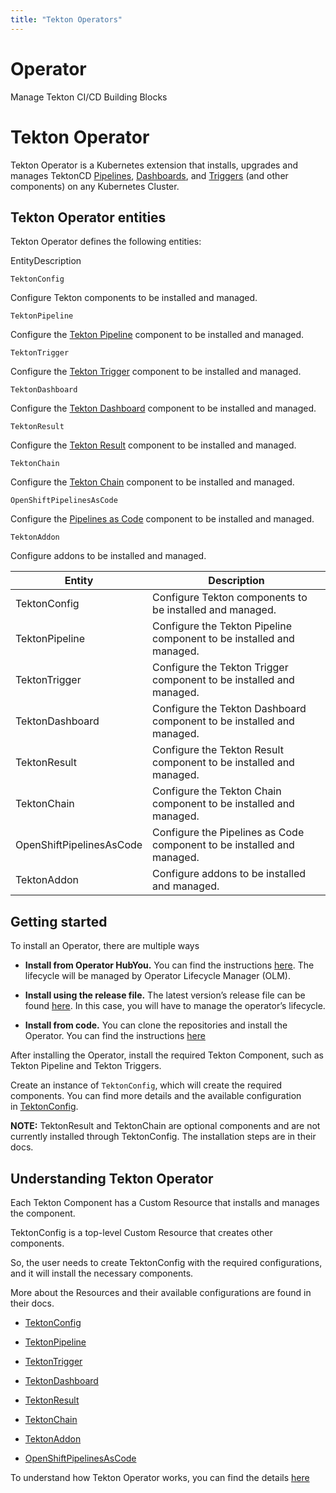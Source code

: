 ```yaml
---
title: "Tekton Operators"
---
```


# Operator

Manage Tekton CI/CD Building Blocks

# Tekton Operator

Tekton Operator is a Kubernetes extension that installs, upgrades and manages TektonCD [Pipelines](https://github.com/tektoncd/pipeline), [Dashboards](https://github.com/tektoncd/dashboard), and [Triggers](https://github.com/tektoncd/triggers) (and other components) on any Kubernetes Cluster.

## Tekton Operator entities

Tekton Operator defines the following entities:

EntityDescription

`TektonConfig`

Configure Tekton components to be installed and managed.

`TektonPipeline`

Configure the [Tekton Pipeline](https://github.com/tektoncd/pipeline) component to be installed and managed.

`TektonTrigger`

Configure the [Tekton Trigger](https://github.com/tektoncd/triggers) component to be installed and managed.

`TektonDashboard`

Configure the [Tekton Dashboard](https://github.com/tektoncd/dashboard) component to be installed and managed.

`TektonResult`

Configure the [Tekton Result](https://github.com/tektoncd/results) component to be installed and managed.

`TektonChain`

Configure the [Tekton Chain](https://github.com/tektoncd/chains) component to be installed and managed.

`OpenShiftPipelinesAsCode`

Configure the [Pipelines as Code](https://github.com/openshift-pipelines/pipelines-as-code) component to be installed and managed.

`TektonAddon`

Configure addons to be installed and managed.

| Entity                   | Description                           |
| -------------------------| ------------------------------------- |
| TektonConfig             | Configure Tekton components to be installed and managed.
| TektonPipeline           | Configure the Tekton Pipeline component to be installed and managed.
| TektonTrigger            | Configure the Tekton Trigger component to be installed and managed.
| TektonDashboard          | Configure the Tekton Dashboard component to be installed and managed.
| TektonResult             | Configure the Tekton Result component to be installed and managed.
| TektonChain              | Configure the Tekton Chain component to be installed and managed.
| OpenShiftPipelinesAsCode | Configure the Pipelines as Code component to be installed and managed.
| TektonAddon              | Configure addons to be installed and managed.


## Getting started

To install an Operator, there are multiple ways

* **Install from Operator HubYou.** You can find the instructions [here](https://operatorhub.io/operator/tektoncd-operator). The lifecycle will be managed by Operator Lifecycle Manager (OLM).

* **Install using the release file.** The latest version’s release file can be found [here](https://github.com/tektoncd/operator/releases). In this case, you will have to manage the operator’s lifecycle.

* **Install from code.** You can clone the repositories and install the Operator. You can find the instructions [here](https://github.com/tektoncd/operator/tree/release-v0.70.x/DEVELOPMENT.md)

After installing the Operator, install the required Tekton Component, such as Tekton Pipeline and Tekton Triggers.

Create an instance of `TektonConfig`, which will create the required components. You can find more details and the available configuration in [TektonConfig](https://tekton.dev/docs/operator/TektonConfig/).

**NOTE:** TektonResult and TektonChain are optional components and are not currently installed through TektonConfig. The installation steps are in their docs.

## Understanding Tekton Operator

Each Tekton Component has a Custom Resource that installs and manages the component.

TektonConfig is a top-level Custom Resource that creates other components.

So, the user needs to create TektonConfig with the required configurations, and it will install the necessary components.

More about the Resources and their available configurations are found in their docs.

* [TektonConfig](https://tekton.dev/docs/operator/TektonConfig/)

* [TektonPipeline](https://tekton.dev/docs/operator/TektonPipeline/)

* [TektonTrigger](https://tekton.dev/docs/operator/TektonTrigger/)

* [TektonDashboard](https://tekton.dev/docs/operator/TektonDashboard/)

* [TektonResult](https://tekton.dev/docs/operator/TektonResult/)

* [TektonChain](https://tekton.dev/docs/operator/TektonChain/)

* [TektonAddon](https://tekton.dev/docs/operator/TektonAddon/)

* [OpenShiftPipelinesAsCode](https://tekton.dev/docs/operator/OpenShiftPipelinesAsCode/)

To understand how Tekton Operator works, you can find the details [here](https://github.com/tektoncd/operator/tree/release-v0.70.x/docs/TektonOperator.md)